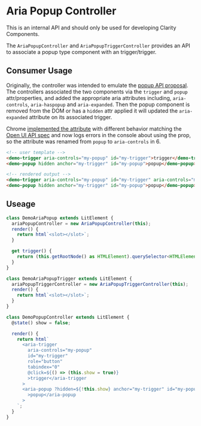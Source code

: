 
<Meta title="Internal Controllers/Aria Popup Controller" />

# Aria Popup Controller

<cds-alert-group status="danger" cds-layout="m-b:lg">
  <cds-alert>This is an internal API and should only be used for developing Clarity Components.</cds-alert>
</cds-alert-group>

The `AriaPopupController` and `AriaPopupTriggerController` provides an API to associate
a popup type component with an trigger/trigger.

## Consumer Usage

Originally, the controller was intended to emulate the
[popup API proposal](https://github.com/MicrosoftEdge/MSEdgeExplainers/blob/main/Popup/explainer.md).
The controllers associated the two components via the `trigger` and `popup` attr/properties,
and added the appropriate aria attributes including, `aria-controls`, `aria-haspopup` and `aria-expanded`.
Then the popup component is removed from the DOM or has a `hidden` attr applied it will updated the `aria-expanded`
attribute on its associated trigger.

Chrome [implemented the attribute](https://bugs.chromium.org/p/chromium/issues/detail?id=1307772)
with different behavior matching the [Open UI API spec](https://open-ui.org/components/popup.research.explainer) and now logs errors in the console about using the prop,
so the attribute was renamed from `popup` to `aria-controls` in 6.

```html
<!-- user template -->
<demo-trigger aria-controls="my-popup" id="my-trigger">trigger</demo-trigger>
<demo-popup hidden anchor="my-trigger" id="my-popup">popup</demo-popup>

<!-- rendered output -->
<demo-trigger aria-controls="my-popup" id="my-trigger" aria-controls="my-popup" aria-hasaria-controls="true" aria-expanded="false">trigger</demo-anchor>
<demo-popup hidden anchor="my-trigger" id="my-popup">popup</demo-popup>
```

## Useage

```typescript
class DemoAriaPopup extends LitElement {
  ariaPopupController = new AriaPopupController(this);
  render() {
    return html`<slot></slot>`;
  }

  get trigger() {
    return (this.getRootNode() as HTMLElement).querySelector<HTMLElement>(`#${this.getAttribute('anchor')}`);
  }
}

class DemoAriaPopupTrigger extends LitElement {
  ariaPopupTriggerController = new AriaPopupTriggerController(this);
  render() {
    return html`<slot></slot>`;
  }
}

class DemoPopupController extends LitElement {
  @state() show = false;

  render() {
    return html`
      <aria-trigger
        aria-controls="my-popup"
        id="my-trigger"
        role="button"
        tabindex="0"
        @click=${() => (this.show = true)}
        >trigger</aria-trigger
      >
      <aria-popup ?hidden=${!this.show} anchor="my-trigger" id="my-popup" @click=${() => (this.show = false)}
        >popup</aria-popup
      >
    `;
  }
}
```

<Story id="internal-stories-controllers--aria-popup-controller" />
